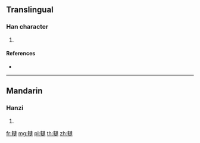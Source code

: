 {{character info/new}}
==Translingual==

===Han character===
{{Han char|rn=159|rad=車|as=11|sn=18|four=55030|canj=JJYJJ}}

# {{defn|Han|sort=車11}}

====References====
* {{Han ref|kx=1248.191|dkj=38513|hdz=53553.010|uh=8F4B|ud=36683|bh=F149|bd=61769}}

----

==Mandarin==

===Hanzi===
{{cmn-hanzi|pin=[[hún]] ([[hun2]])|wg=hun<sup>2</sup>}}

# {{defn|lang=cmn|sort=車11}}

[[fr:轋]]
[[mg:轋]]
[[pl:轋]]
[[th:轋]]
[[zh:轋]]